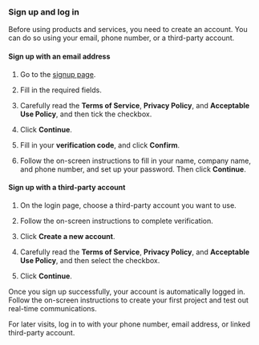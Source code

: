 
### Sign up and log in

Before using <Vg k="COMPANY" /> products and services, you need to create an <Vg k="COMPANY" /> account. You can do so using your email, phone number, or a third-party account.

#### Sign up with an email address

1.  Go to the [signup page](https://sso.agora.io/en/signup).

1.  Fill in the required fields.

1.  Carefully read the **Terms of Service**, **Privacy Policy**, and **Acceptable Use Policy**, and then tick the checkbox.

1.  Click **Continue**.

1.  Fill in your **verification code**, and click **Confirm**.

1.  Follow the on-screen instructions to fill in your name, company name, and phone number, and set up your password. Then click **Continue**.


#### Sign up with a third-party account

1.  On the <Link to="{{Global.AGORA_CONSOLE_URL}}"><Vg k="CONSOLE" /></Link> login page, choose a third-party account you want to use.

1.  Follow the on-screen instructions to complete verification.

1.  Click **Create a new account**.

1.  Carefully read the **Terms of Service**, **Privacy Policy**, and **Acceptable Use Policy**, and then select the checkbox.

1.  Click **Continue**.

Once you sign up successfully, your account is automatically logged in. Follow the on-screen instructions to create your first project and test out real-time communications.

For later visits, log in to <Link to="{{Global.AGORA_CONSOLE_URL}}"><Vg k="CONSOLE" /></Link> with your phone number, email address, or linked third-party account.
